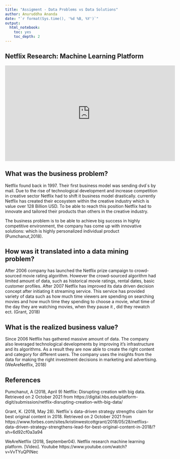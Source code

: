 ```yaml
---
title: "Assigment - Data Problems vs Data Solutions"
author: Anuruddha Ananda
date: "`r format(Sys.time(), '%d %B, %Y')`"
output:
  html_notebook:
    toc: yes
    toc_depth: 2
---
```

## Netflix Research: Machine Learning Platform

<iframe width="560" height="315" src="https://www.youtube.com/embed/VvTYuQPINec" title="YouTube video player" frameborder="0" allow="accelerometer; autoplay; clipboard-write; encrypted-media; gyroscope; picture-in-picture" allowfullscreen data-external ="1"></iframe>

## What was the business problem?

Netflix found back in 1997. Their first business model was sending dvd´s by mail. Due to the rise of technological development and increase competition in creative sector Netflix had to shift it business model drastically. 
currently Netflix has created their ecosystem within the creative industry which is value over 128 Billion USD. To be able to reach this position Netflix had to innovate and tailored their products than others in the creative industry.

The business problem is to be able to achieve big success in highly competitive environment, the company has come up with innovative solutions: which is highly personalized individual product (Pumchanut,2018).
 

## How was it translated into a data mining problem?

After 2006 company has launched the Netflix prize campaign to crowd-sourced movie rating algorithm. However the crowd-sourced algorithm had limited amount of data, such as historical movie ratings, rental dates, basic customer profiles. After 2007 Netflix has improved its data driven decision concept after initiating it streaming service. This service has provided variety of data such as how much time viewers are spending on searching movies and how much time they spending to choose a movie, what time of the day they are watching movies, when they pause it , did they rewatch ect. (Grant, 2018)

## What is the realized business value?

Since 2006 Netflix has gathered massive amount of data. The company also leveraged technological developments by improving it’s infrastructure and its algorithms. As a result they are now able to create the right content and category for different users. The company uses the insights from the data for making the right investment decisions in marketing and advertising. (WeAreNetflix, 2018)

## References 

Pumchanut, A (2018, April 9) Netflix: Disrupting creation with big data. Retrieved on 2 October 2021 from https://digital.hbs.edu/platform-digit/submission/netflix-disrupting-creation-with-big-data/

Grant, K. (2018, May 28). Netflix´s data-driven strategy strengths claim for best original content in 2018. Retrieved on 2 October 2021 from
https://www.forbes.com/sites/kristinwestcottgrant/2018/05/28/netflixs-data-driven-strategy-strengthens-lead-for-best-original-content-in-2018/?sh=6d92cf0a3a94

WeAreNetflix (2018, September04).  Netflix research machine learning platform. [Video]. Youtube  https://www.youtube.com/watch?v=VvTYuQPINec
